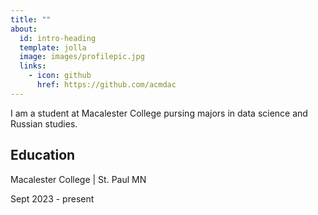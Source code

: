 ```yaml
---
title: ""
about:
  id: intro-heading
  template: jolla
  image: images/profilepic.jpg
  links:
    - icon: github
      href: https://github.com/acmdac
---
```


::: {#intro-heading}
I am a student at Macalester College pursing majors in data science and Russian studies.

## Education

Macalester College \| St. Paul MN

Sept 2023 - present
:::
